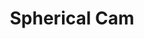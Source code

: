 ---
title: "Spherical Cam"
meta_title: "Spherical Cam craft"
description: "Craft de Spherical Cam"
rank: "s"
draft: false
name: "Spherical Cam"
recipe_img: "https://wiki.pokexgames.com/images/9/97/Spherical_Cam.png"
level: 110
craft_time: 172800
result: 1
value_npc: 1
ingredients:
  - name: "Corrupted Iron Ores"
    quantity: 6000
    item_img: "https://wiki.pokexgames.com/images/6/69/Corrupted_Iron_Ore.png"
    value_npc: 1
  - name: "Apricorns"
    quantity: 2000
    item_img: "https://wiki.pokexgames.com/images/c/c2/Apricorn.png"
    value_npc: 1
  - name: "Compressed Steels"
    quantity: 1000
    item_img: "https://wiki.pokexgames.com/images/8/88/Compressed_Steel.png"
    value_npc: 1
  - name: "Big Screws"
    quantity: 1000
    item_img: "https://wiki.pokexgames.com/images/5/51/Big_Screw.png"
    value_npc: 1
  - name: "Corrupted Ice Pieces"
    quantity: 50
    item_img: "https://wiki.pokexgames.com/images/c/cb/Corrupted-Ice-Piece.gif"
    value_npc: 1
  - name: "Green Hairs"
    quantity: 50
    item_img: "https://wiki.pokexgames.com/images/2/2c/Green_Hair.png"
    value_npc: 1
  - name: "Black Wool Ball"
    quantity: 100
    item_img: "https://wiki.pokexgames.com/images/0/06/Black_Wool_Ball.png"
    value_npc: 1
  - name: "Corrupted Black Hulls"
    quantity: 10
    item_img: "https://wiki.pokexgames.com/images/6/62/Corrupted-Black-Hull.gif"
    value_npc: 1
---